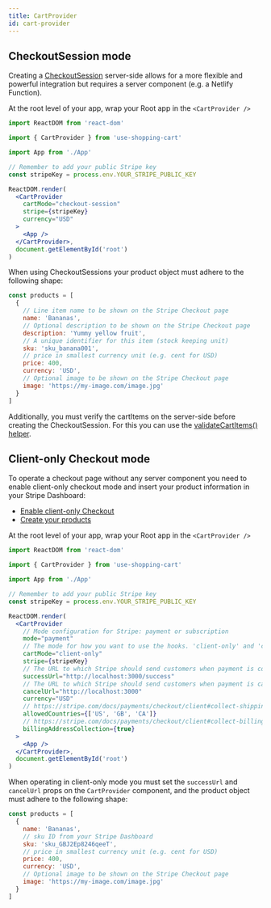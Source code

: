 ```yaml
---
title: CartProvider
id: cart-provider
---
```


## CheckoutSession mode

Creating a [CheckoutSession](https://stripe.com/docs/payments/checkout/one-time#create-checkout-session) server-side allows for a more flexible and powerful integration but requires a server component (e.g. a Netlify Function).

At the root level of your app, wrap your Root app in the `<CartProvider />`

```jsx
import ReactDOM from 'react-dom'

import { CartProvider } from 'use-shopping-cart'

import App from './App'

// Remember to add your public Stripe key
const stripeKey = process.env.YOUR_STRIPE_PUBLIC_KEY

ReactDOM.render(
  <CartProvider
    cartMode="checkout-session"
    stripe={stripeKey}
    currency="USD"
  >
    <App />
  </CartProvider>,
  document.getElementById('root')
)
```

When using CheckoutSessions your product object must adhere to the following shape:

```js
const products = [
  {
    // Line item name to be shown on the Stripe Checkout page
    name: 'Bananas',
    // Optional description to be shown on the Stripe Checkout page
    description: 'Yummy yellow fruit',
    // A unique identifier for this item (stock keeping unit)
    sku: 'sku_banana001',
    // price in smallest currency unit (e.g. cent for USD)
    price: 400,
    currency: 'USD',
    // Optional image to be shown on the Stripe Checkout page
    image: 'https://my-image.com/image.jpg'
  }
]
```

Additionally, you must verify the cartItems on the server-side before creating the CheckoutSession. For this you can use the [validateCartItems() helper](docs/usage/validate-cart-items).

## Client-only Checkout mode

To operate a checkout page without any server component you need to enable client-only checkout mode and insert your product information in your Stripe Dashboard:

- [Enable client-only Checkout](https://stripe.com/docs/payments/checkout/client#enable-checkout)
- [Create your products](https://stripe.com/docs/payments/checkout/client#create-products)

At the root level of your app, wrap your Root app in the `<CartProvider />`

```jsx
import ReactDOM from 'react-dom'

import { CartProvider } from 'use-shopping-cart'

import App from './App'

// Remember to add your public Stripe key
const stripeKey = process.env.YOUR_STRIPE_PUBLIC_KEY

ReactDOM.render(
  <CartProvider
    // Mode configuration for Stripe: payment or subscription
    mode="payment"
    // The mode for how you want to use the hooks. 'client-only' and 'checkout-session' are the options
    cartMode="client-only"
    stripe={stripeKey}
    // The URL to which Stripe should send customers when payment is complete.
    successUrl="http://localhost:3000/success"
    // The URL to which Stripe should send customers when payment is canceled.
    cancelUrl="http://localhost:3000"
    currency="USD"
    // https://stripe.com/docs/payments/checkout/client#collect-shipping-address
    allowedCountries={['US', 'GB', 'CA']}
    // https://stripe.com/docs/payments/checkout/client#collect-billing-address
    billingAddressCollection={true}
  >
    <App />
  </CartProvider>,
  document.getElementById('root')
)
```

When operating in client-only mode you must set the `successUrl` and `cancelUrl` props on the `CartProvider` component, and the product object must adhere to the following shape:

```js
const products = [
  {
    name: 'Bananas',
    // sku ID from your Stripe Dashboard
    sku: 'sku_GBJ2Ep8246qeeT',
    // price in smallest currency unit (e.g. cent for USD)
    price: 400,
    currency: 'USD',
    // Optional image to be shown on the Stripe Checkout page
    image: 'https://my-image.com/image.jpg'
  }
]
```
